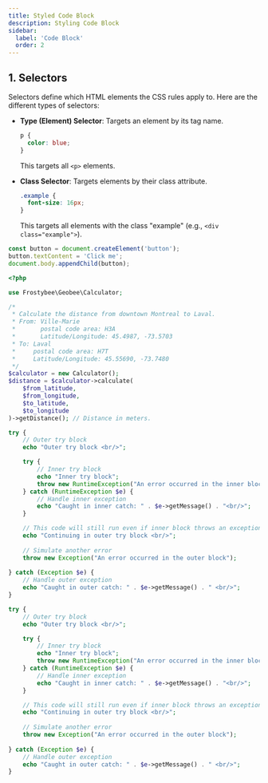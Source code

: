 ```yaml
---
title: Styled Code Block
description: Styling Code Block
sidebar:
  label: 'Code Block'
  order: 2
---
```




## 1. **Selectors**
Selectors define which HTML elements the CSS rules apply to. Here are the different types of selectors:

- **Type (Element) Selector**: Targets an element by its tag name.
  ```css
  p {
    color: blue;
  }
  ```
  This targets all `<p>` elements.

- **Class Selector**: Targets elements by their class attribute.
  ```css
  .example {
    font-size: 16px;
  }
  ```
  This targets all elements with the class "example" (e.g., `<div class="example">`).

```js
const button = document.createElement('button');
button.textContent = 'Click me';
document.body.appendChild(button);
```

```php
<?php

use Frostybee\Geobee\Calculator;

/*
 * Calculate the distance from downtown Montreal to Laval.
 * From: Ville-Marie 
 *       postal code area: H3A
 *       Latitude/Longitude: 45.4987, -73.5703
 * To: Laval 
 *     postal code area: H7T 
 *     Latitude/Longitude: 45.55690, -73.7480
 */
$calculator = new Calculator();
$distance = $calculator->calculate(
    $from_latitude,
    $from_longitude,
    $to_latitude,
    $to_longitude
)->getDistance(); // Distance in meters.
```

```php  title="example.php"
try {
    // Outer try block
    echo "Outer try block <br/>";

    try {
        // Inner try block
        echo "Inner try block";
        throw new RuntimeException("An error occurred in the inner block");
    } catch (RuntimeException $e) {
        // Handle inner exception
        echo "Caught in inner catch: " . $e->getMessage() . "<br/>";
    }

    // This code will still run even if inner block throws an exception
    echo "Continuing in outer try block <br/>";
    
    // Simulate another error
    throw new Exception("An error occurred in the outer block");
    
} catch (Exception $e) {
    // Handle outer exception
    echo "Caught in outer catch: " . $e->getMessage() . " <br/>";
}
```


```php title="Example: Handling exceptions in PHP"
try {
    // Outer try block
    echo "Outer try block <br/>";

    try {
        // Inner try block
        echo "Inner try block";
        throw new RuntimeException("An error occurred in the inner block");
    } catch (RuntimeException $e) {
        // Handle inner exception
        echo "Caught in inner catch: " . $e->getMessage() . "<br/>";
    }

    // This code will still run even if inner block throws an exception
    echo "Continuing in outer try block <br/>";
    
    // Simulate another error
    throw new Exception("An error occurred in the outer block");
    
} catch (Exception $e) {
    // Handle outer exception
    echo "Caught in outer catch: " . $e->getMessage() . " <br/>";
}
```

